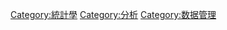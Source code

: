 {{catmore|数据分析}}
[[Category:統計學|Category:統計學]]
[[Category:分析|Category:分析]]
[[Category:数据管理|Category:数据管理]]